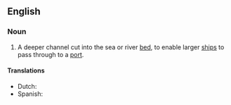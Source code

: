 ==English==

===Noun===
{{en-noun}}

# {{lb|en|nautical}} A deeper channel cut into the sea or river [[bed]], to enable larger [[ships]] to pass through to a [[port]].

====Translations====
{{trans-top|deeper channel cut into the sear or river bed}}
* Dutch: {{t+|nl|vaargeul}}
* Spanish: {{t+|es|caño|m}}
{{trans-mid}}
{{trans-bottom}}